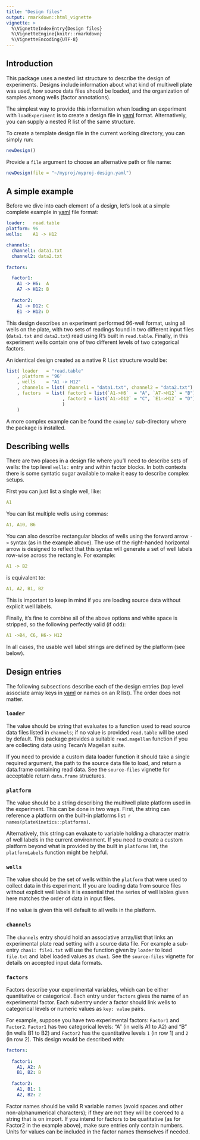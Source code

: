 ```yaml
---
title: "Design files"
output: rmarkdown::html_vignette
vignette: >
  %\VignetteIndexEntry{Design files}
  %\VignetteEngine{knitr::rmarkdown}
  %\VignetteEncoding{UTF-8}
---
```


## Introduction

This package uses a nested list structure to describe the design of experiments.  Designs include information about what kind of multiwell plate was used, how source data files should be loaded, and the organization of samples among wells (factor annotations).

The simplest way to provide this information when loading an experiment with `loadExperiment` is to create a design file in [yaml][] format.  Alternatively, you can supply a nested R list of the same structure.

To create a template design file in the current working directory, you can simply run:

```r
newDesign()
```

Provide a `file` argument to choose an alternative path or file name:

```r
newDesign(file = "~/myproj/myproj-design.yaml")
```

## A simple example

Before we dive into each element of a design, let's look at a simple complete example in [yaml][] file format:

```yaml
loader:   read.table
platform: 96
wells:    A1 -> H12

channels:
  channel1: data1.txt
  channel2: data2.txt
  
factors:

  factor1:
    A1 -> H6:  A
    A7 -> H12: B
    
  factor2:
    A1 -> D12: C
    E1 -> H12: D
```

This design describes an experiment performed 96-well format, using all wells on the plate, with two sets of readings found in two different input files (`data1.txt` and `data2.txt`) read using R's built in `read.table`.  Finally, in this experiment wells contain one of two different levels of two categorical factors.

An identical design created as a native R `list` structure would be:

```r
list( loader   = "read.table"
    , platform = '96'
    , wells    = "A1 -> H12"
    , channels = list( channel1 = "data1.txt", channel2 = "data2.txt")
    , factors  = list( factor1 = list(`A1->H6`  = "A", `A7->H12` = "B")
                     , factor2 = list(`A1->D12` = "C", `E1->H12` = "D")
                     )
    )
```

A more complex example can be found the `example/` sub-directory where the package is installed.

## Describing wells

There are two places in a design file where you'll need to describe sets of wells: the top level `wells:` entry and within factor blocks.  In both contexts there is some syntatic sugar available to make it easy to describe complex setups.

First you can just list a single well, like: 

```yaml
A1
```
You can list multiple wells using commas: 

```yaml
A1, A10, B6
```

You can also describe rectangular blocks of wells using the forward arrow `->` syntax (as in the example above).  The use of the right-handed horizontal arrow is designed to reflect that this syntax will generate a set of well labels row-wise across the rectangle.  For example:

```yaml
A1 -> B2
``` 

is equivalent to: 

```yaml
A1, A2, B1, B2
```

This is important to keep in mind if you are loading source data without explicit well labels.

Finally, it's fine to combine all of the above options and white space is stripped, so the following perfectly valid (if odd): 

```yaml
A1 ->B4, C6, H6-> H12
```

In all cases, the usable well label strings are defined by the platform (see below).

## Design entries

The following subsections describe each of the design entries (top level associate array keys in [yaml][] or names on an R list).  The order does not matter.

### `loader`

The value should be string that evaluates to a function used to read source data files listed in `channels`; if no value is provided `read.table` will be used by default.  This package provides a suitable `read.magellan` function if you are collecting data using Tecan's Magellan suite.

If you need to provide a custom data loader function it should take a single required argument, the path to the source data file to load, and return a data.frame containing read data.  See the `source-files` vignette for acceptable return `data.frame` structures.

### `platform`

The value should be a string describing the multiwell plate platform used in the experiment.  This can be done in two ways.  First, the string can reference a platform on the built-in platforms list: `r names(plateKinetics::platforms)`.  

Alternatively, this string can evaluate to variable holding a character matrix of well labels in the current environment.  If you need to create a custom platform beyond what is provided by the built in `platforms` list, the `platformLabels` function might be helpful.

### `wells`

The value should be the set of wells within the `platform` that were used to collect data in this experiment.  If you are loading data from source files without explicit well labels it is essential that the series of well lables given here matches the order of data in input files.

If no value is given this will default to all wells in the platform.

### `channels`

The `channels` entry should hold an associative array/list that links an experimental plate read setting with a source data file.  For example a sub-entry `chan1: file1.txt` will use the function given by `loader` to load `file.txt` and label loaded values as `chan1`.  See the `source-files` vignette for details on accepted input data formats.

### `factors`

Factors describe your experimental variables, which can be either quantitative or categorical.  Each entry under `factors` gives the name of an experimental factor.  Each subentry under a factor should link wells to categorical levels or numeric values as `key: value` pairs.

For example, suppose you have two experimental factors:  `Factor1` and `Factor2`.  `Factor1` has two categorical levels:  "A" (in wells A1 to A2) and "B" (in wells B1 to B2) and `Factor2` has the quantitative levels `1` (in row 1) and `2` (in row 2).  This design would be described with:

```yaml
factors:
  
  factor1:
    A1, A2: A
    B1, B2: B
    
  factor2:
    A1, B1: 1
    A2, B2: 2
```

Factor names should be valid R variable names (avoid spaces and other non-alphanumerical characters); if they are not they will be coerced to a string that is on import.  If you intend for factors to be quatitative (as for Factor2 in the example above), make sure entries only contain numbers.  Units for values can be included in the factor names themselves if needed.

[yaml]: https://en.wikipedia.org/wiki/YAML "YAML"
